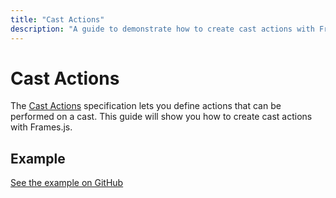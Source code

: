 ```yaml
---
title: "Cast Actions"
description: "A guide to demonstrate how to create cast actions with Frames.js"
---
```


# Cast Actions

The [Cast Actions](https://warpcast.notion.site/Frames-Cast-Actions-v1-84d5a85d479a43139ea883f6823d8caa) specification lets you define actions that can be performed on a cast. This guide will show you how to create cast actions with Frames.js.

## Example

[See the example on GitHub](https://github.com/framesjs/frames.js/tree/main/examples/framesjs-starter/app/examples/new-api-cast-actions)
